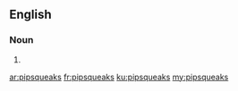 ==English==

===Noun===
{{head|en|noun plural form}}

# {{plural of|pipsqueak|lang=en}}

[[ar:pipsqueaks]]
[[fr:pipsqueaks]]
[[ku:pipsqueaks]]
[[my:pipsqueaks]]